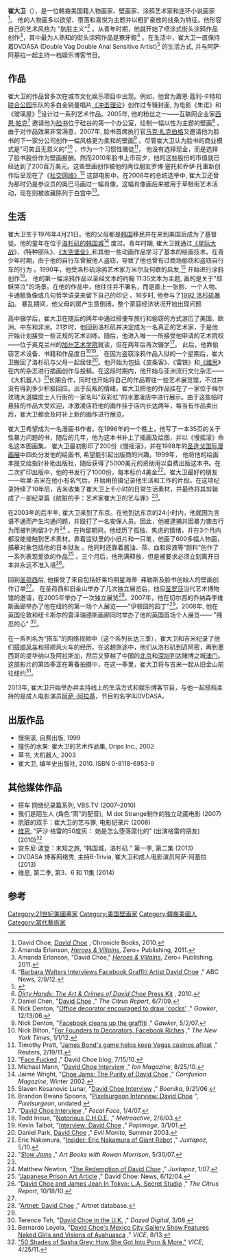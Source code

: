 {{Infobox artist
| 出生    =1976年4月21日 | birth_place   =  美国，[[洛杉矶|洛杉矶]]| 国籍   = 美国人| 领域         = 绘画、壁画、插画小说| 教育      = 加利福尼亚艺术学院}}
'''崔大卫'''（{{bd|1976年|4月21日|}}），是一位韩裔美国籍人物画家、壁画家、涂鸦艺术家和连环小说画家<ref name="DC monograph">David Choe, ''[http://www.amazon.com/dp/0811869539 David Choe] {{Wayback|url=http://www.amazon.com/dp/0811869539 |date=20200103112403 }}'', Chronicle Books, 2010.</ref>。 他的人物画多以欲望、堕落和喜悦为主题并以粗犷豪放的线条为特征。他形容自己的艺术风格为 "肮脏主义"<ref>Amanda Erlanson, ''[http://www.amazon.com/Heroes-Villains-Roman-Cho/dp/0982246161/ref=sr_1_1?ie=UTF8&qid=1329201198&sr=8-1 Heroes & Villains]'', Zero+ Publishing, 2011. </ref> 。从青年时期，他就开始了喷涂式街头涂鸦作品创作<ref name="Heroes">Amanda Erlanson, "David Choe," ''[http://www.amazon.com/Heroes-Villains-Roman-Cho/dp/0982246161/ref=sr_1_1?ie=UTF8&qid=1329201198&sr=8-1 Heroes & Villains]'', Zero+ Publishing, 2011. </ref>，其中最为人熟知的街头涂鸦作品是獠牙鲸<ref name="Barbara Walters">"[http://abcnews.go.com/Business/facebooks-graffiti-artist-david-choes-life-unchanged-200/story?id=15543816 Barbara Walters Interviews Facebook Graffiti Artist David Choe] {{Wayback|url=http://abcnews.go.com/Business/facebooks-graffiti-artist-david-choes-life-unchanged-200/story?id=15543816 |date=20201111225356 }}," ABC News, 2/9/12.</ref> 。在生活中，崔大卫一直保持着DVDASA (Double Vag Double Anal Sensitive Artist)<ref>{{Cite web |url=http://dvdasa.com/ |title=存档副本 |access-date=2017-03-24 |archive-date=2020-11-12 |archive-url=https://web.archive.org/web/20201112024805/http://dvdasa.com/ |dead-url=yes }}</ref> 的生活方式, 并与阿萨·阿基拉一起主持一档娱乐博客节目。

== 作品 ==
崔大卫的作品曾多次在城市文化娱乐项目中出现。例如，他曾为蕭恩·蔻利·卡特和[[聯合公園|联合公园]]乐队的多白金销量唱片<span>[[衝擊理論|《冲击理论]]》创作过专辑封面</span>, 为电影《朱诺》和《玻璃屋》<ref>[http://dirtyhandsmovie.com/img/presskit.pdf ''Dirty Hands: The Art & Crimes of David Choe'' Press Kit] {{webarchive|url=https://web.archive.org/web/20100508143000/http://www.dirtyhandsmovie.com/img/presskit.pdf |date=2010-05-08 }}, 2010.</ref>设计过一系列艺术作品。2005年, 他的粉丝之一——互联网企业家[[西恩·帕克|西恩·帕克]]<ref>Daniel Chen, "[http://www.thecitrusreport.com/2009/features/david-choe/ David Choe] {{Wayback|url=http://www.thecitrusreport.com/2009/features/david-choe/ |date=20170622134503 }}," ''The Citrus Report'', 6/7/09.</ref> 邀请他为[[Facebook|脸书]]位于硅谷的第一个办公室，绘制一幅以性为主题的壁画<ref>Nick Denton, "[http://valleywag.gawker.com/tech/sean-parker/office-decorator-encouraged-to-draw-cocks-221524.php Office decorator encouraged to draw 'cocks'] {{webarchive|url=https://web.archive.org/web/20101010033559/http://valleywag.gawker.com/tech/sean-parker/office-decorator-encouraged-to-draw-cocks-221524.php|date=October 10, 2010}}," ''Gawker'', 12/13/06.</ref> 。由于对作品效果非常满意，2007年, 脸书首席执行官[[马克·扎克伯格|马克·扎克伯格]]又邀请他为脸书的下一家分公司创作一幅风格更为柔和的壁画<ref>Nick Denton, "[http://valleywag.gawker.com/257231/facebook-cleans-up-the-graffiti Facebook cleans up the graffiti] {{webarchive|url=https://web.archive.org/web/20101029043357/http://valleywag.gawker.com/257231/facebook-cleans-up-the-graffiti|date=October 29, 2010}}," ''Gawker'', 5/2/07.</ref> 。尽管崔大卫认为脸书的商业模式是"可笑且无意义的"<ref name="NYT Facebook">Nick Bilton, "[https://www.nytimes.com/2012/02/02/technology/for-founders-to-decorators-facebook-riches.html?_r=2 For Founders to Decorators, Facebook Riches] {{Wayback|url=https://www.nytimes.com/2012/02/02/technology/for-founders-to-decorators-facebook-riches.html?_r=2 |date=20201112034835 }}," ''The New York Times'', 1/1/12.</ref> ，作为一个习惯性赌徒<ref name="Vegas Casinos">Timothy Pratt, "[http://www.reuters.com/article/2011/02/19/us-vegas-baccarat-idUSTRE71I31220110219 James Bond's game helps keep Vegas casinos afloat] {{Wayback|url=http://www.reuters.com/article/2011/02/19/us-vegas-baccarat-idUSTRE71I31220110219 |date=20150924151326 }}," Reuters, 2/19/11.</ref>， 他没有选择现金，而是选择了脸书股份作为壁画报酬。然而2010年脸书上市前夕，他的这些股份的市值就已经达到了200百万美元。这些壁画创作被他的两位朋友罗博·塞托和乔伊·托重新创作后呈现在了《[[社群網戰|社交网络》]]<ref>"[http://davechoe.blogspot.com/2010/07/face-fucked.html Face Fucked] {{Wayback|url=http://davechoe.blogspot.com/2010/07/face-fucked.html |date=20100718074558 }}," David Choe blog, 7/15/10.</ref> 这部电影中。在2008年的总统选举中, 崔大卫还曾为那时仍是参议员的奥巴马画过一幅肖像，这幅肖像画后来被用于草根街艺术活动，现在则被收藏陈列于白宫中<ref>Michael Mann, "[http://www.ionmagazine.ca/art/interviews/david-choe David Choe Interview] {{Wayback|url=http://www.ionmagazine.ca/art/interviews/david-choe |date=20170327080441 }}," ''Ion Magazine'', 8/25/10.</ref>。

== 生活 ==
崔大卫生于1976年4月21日。他的父母都是[[朝鲜族|韩国]]移民并在来到美国后成为了基督徒。他的童年在位于[[韩国城_(洛杉矶)|洛杉矶的韩国城]]<ref name="Jaime Wright">Jaime Wright, "[http://www.jaimewright.ws/int_choe.html Choe Jams: The Purity of David Choe] {{Wayback|url=http://www.jaimewright.ws/int_choe.html |date=20201108122032 }}," ''Comfusion Magazine'', Winter 2002.</ref> 度过。青年时期, 崔大卫就通过[[星際大戰|《星际大战]]》''、《''特种部队》、[[太空堡垒|《太空堡垒》]]和其他一些动画作品学习了基本的绘画技术。在青少年时期，由于他的自行车曾被他人盗窃，导致了他也曾有过商场偷窃和盗窃自行车的行为 。1990年，他受洛杉矶涂鸦艺术家万米尔及何歇的启发,<ref name="Boonika">Slaven Kosanovic Lunar, "[http://www.boonika.com/?pg=gallery&id=7 David Choe Interview] {{Wayback|url=http://www.boonika.com/?pg=gallery&id=7 |date=20080626061734 }}," ''Boonika'', 9/21/06.</ref> 开始进行涂鸦创作<ref name="Pixelsurgeon">Brandon Bwana Spoons, "[http://www.pixelsurgeon.com/interviews/interview.php?id=186 Pixelsurgeon Interview: David Choe] {{webarchive|url=https://web.archive.org/web/20050826175858/http://www.pixelsurgeon.com/interviews/interview.php?id=186 |date=2005-08-26 }}", ''Pixelsurgeon'', undated.</ref>。 他的第一幅涂鸦作品以圣经文本的约翰 11:35文本为主题, 画的是关于"耶稣哭泣"的场景。在他的作品中，他往往并不署名，而是画上一张脸、一个人物、卡通鲸鱼像或几句哲学语录来留下自己的印记 。16岁时, 他参与了[[1992年洛杉磯暴動|1992 洛杉矶暴动]]。 暴乱期间，他父母的房产生意倒闭，整个家庭经济状况开始出现问题

高中辍学后，崔大卫在随后的两年中通过搭便车旅行和偷窃的方式游历了美国、欧洲、中东和非洲。21岁时，他回到洛杉矶并决定成为一名真正的艺术家，于是他开始计划接受一些正规的艺术训练。随后，他进入唯一一所接受他申请的艺术院校——位于奥克兰州的[[加州藝術學院_(三藩市灣區)|加州艺术学院]]就读，但在两年后再次辍学<ref name="Fecal Face">"[http://www.fecalface.com/SF/index.php?Itemid=92&id=458&option=com_content&task=view David Choe Interview] {{Wayback|url=http://www.fecalface.com/SF/index.php?Itemid=92&id=458&option=com_content&task=view |date=20200127053714 }}," ''Fecal Face'', 1/4/07.</ref>。 此后，他靠偷窃艺术设备、书籍和作品度日<ref name="Metroactive">Todd Inoue, "[http://www.metroactive.com/papers/metro/02.06.03/choe-0306.html Notorious C.H.O.E.] {{Wayback|url=http://www.metroactive.com/papers/metro/02.06.03/choe-0306.html |date=20201108092139 }}," ''Metroactive'', 2/6/03.</ref><ref name="Pop Image">Kevin Talbot, "[http://www.popimage.com/industrial/030101davidchoeint.html Interview: David Choe] {{webarchive|url=https://web.archive.org/web/20060317121652/http://www.popimage.com/industrial/030101davidchoeint.html |date=2006-03-17 }}," ''PopImage'', 3/1/01.</ref>。 在因为盗窃涂鸦作品入狱的一个星期后，崔大卫搬回了洛杉矶与父母一起居住<ref name="Evil Monito">Daniel Park, [http://evilmonito.com/archives/016/davechoe/one.htm David Choe] {{Wayback|url=http://evilmonito.com/archives/016/davechoe/one.htm |date=20130725071604 }}," ''Evil Monito'', Summer 2003.</ref>。他开始为包括《<span>皮条客》、《</span>雷铁》和<span>[[Vice_(雜誌)|《维思]]》在内的杂志进行插画创作与投稿。</span>在这段时期内，他开始与亚洲流行文化杂志——《大机器人》<ref>Eric Nakamura, "[http://shop.juxtapoz.com/detail.php?id=351 Insider: Eric Nakamura of Giant Robot] {{webarchive|url=https://web.archive.org/web/20120316023547/http://shop.juxtapoz.com/detail.php?id=351 |date=2012-03-16 }}," ''Juxtapoz'', 5/10.</ref>长期合作，同时也开始将自己的作品寄往一些艺术展览馆，不过并没有得到多少积极回应。出于反叛的情绪，崔大卫把他的作品挂在了一家位于梅尔玫瑰大道嬉皮士人行街的一家名叫“双彩虹”的冰激凌店中进行展示。由于这些临时悬挂的作品大受欢迎，冰激凌店将他的画作挂于店内长达两年，每当有作品卖出后，崔大卫都会及时补上新的画作进行展览。  

崔大卫希望成为一名漫画书作者。在1996年的一个晚上，他写了一本35页的关于性暴力问题的书，随后的几年，他为这本书补上了插画及绘图，并以《慢摇滚》命名这本图画集''。'' 崔大卫最初影印了200份《慢摇滚》，并在1998年的[[圣迭戈国际漫画展|圣迭戈国际漫画展]]中四处分发他的绘画书, 希望能引起出版商的兴趣。1999年， 他将他的绘画本提交给指针补助出版社，随后获得了5000美元的资助用以自费出版这本书。在二次扩印出版中，他的书发行了1000份，每本标价4美金<ref>"''[http://www.rowanmorrison.com/blog/2007/05/slow-jams.html Slow Jams] {{webarchive|url=https://web.archive.org/web/20110715204850/http://www.rowanmorrison.com/blog/2007/05/slow-jams.html |date=2011-07-15 }}''," ''Art Books with Rowan Morrison'', 5/30/07.</ref>。崔大卫最好的朋友——哈里·吉米在他小有名气后，开始用拍摄记录他生活和工作的片段。在这项纪录持续了10年后，吉米收集了崔大卫上千小时的日常生活素材，并最终将其剪辑成了一部纪录篇《肮脏的手：艺术家崔大卫的艺与罪》<ref name="DC monograph" />。

在2003年的后半年, 崔大卫来到了东京。在他到达东京的24小时内，他就因为言语不通而产生沟通问题，并殴打了一名安保人员。因此，他被逮捕并因暴力袭击行为而被判拘留3个月<ref name="Jux interview">Matthew Newton, “[http://matthewnewton.us/node/661 The Redemption of David Choe] {{webarchive|url=https://web.archive.org/web/20090501035913/http://matthewnewton.us/node/661 |date=2009-05-01 }},” ''Juxtapoz'', 1/07.</ref> 。在拘留期间，他经历了孤独、焦虑的情绪，并在3个月内都没能接触到艺术素材。靠着监狱里的小纸片和一只笔，他画了600多幅人物画，描摹对象包括他的日本狱友 。他同时还靠着酱油、茶、血和尿液等“颜料”创作了一系列表现爱欲的作品<ref name="Choe news">"[http://www.davidchoe.com/newsreel.html Japanese Prison Art Article] {{webarchive|url=https://web.archive.org/web/20101005125355/http://davidchoe.com/newsreel.html |date=2010-10-05 }}," David Choe: News, 6/12/04.</ref> 。三个月后，他刑满释放，但是被要求必须立刻离开日本并永远不准入境<ref>"[http://www.thecitrusreport.com/2010/headlines/david-choe-and-james-jean-in-tokyo-la-secret-studio/ David Choe and James Jean In Tokyo: L.A. Secret Studio] {{Wayback|url=http://www.thecitrusreport.com/2010/headlines/david-choe-and-james-jean-in-tokyo-la-secret-studio/ |date=20170331025106 }}," ''The Citrus Report'', 10/18/10.</ref>。

回到[[聖荷西_(加利福尼亞州)|圣荷西]]后, 他接受了来自包括好莱坞明星海蒂· 弗勒斯及脸书创始人的壁画创作订单<ref name="DC monograph" />。 在圣荷西和旧金山举办了几次独立展览后，他应[[聖羅莎_(加利福尼亞州)|圣罗莎]]当代艺术博物馆的邀请，在2005年举办了一次独立展览<ref>"[http://www.artnet.com/artists/david-choe/ Artnet: David Choe] {{Wayback|url=http://www.artnet.com/artists/david-choe/ |date=20210129191647 }}," Artnet database.</ref>。2007年，他在切尔西的乔纳森李维斯画廊举办了他在纽约的第一场个人展览——"伊顿园的园丁"<ref name="Fecal Face" />。2008年, 他在英国伦敦和纽卡斯尔的雷泽瑞德斯画廊同时举办了他的英国首场个人展览—— "残忍的心" <ref>Terence Teh, "[http://www.dazeddigital.com/music/article/106/1/david-choe-in-the-uk David Choe in the U.K.] {{Wayback|url=http://www.dazeddigital.com/music/article/106/1/david-choe-in-the-uk |date=20200809113551 }}," ''Dazed Digital'', 3/08.</ref>。

在一系列名为“搭车”的网络视频中（这个系列长达三季），崔大卫和吉米纪录了他们[[順風車|搭顺风车]]和搭顺风火车的经历。在这趟旅途中，他们从洛杉矶到迈阿密，再到墨西哥的提华纳以及阿拉斯加，然后又穿越了中国的[[北京市|北京]]和[[深圳市|深圳]]到达赌博之城[[澳門|澳门]]。这部影片的第四季正在筹备拍摄中，在这一季里，崔大卫将与吉米一起从旧金山前往纽约<ref>Bernardo Loyola, "[http://www.vice.com/read/david-choes-mexico-city-gallery-show-features-naked-girls-and-visions-of-ayahuasca David Choe's Mexico City Gallery Show Features Naked Girls and Visions of Ayahuasca] {{Wayback|url=http://www.vice.com/read/david-choes-mexico-city-gallery-show-features-naked-girls-and-visions-of-ayahuasca |date=20161109230735 }}," ''VICE'', 8/13.</ref>。

2013年, 崔大卫开始举办并主持线上的生活方式和娱乐博客节目，与他一起搭档主持的是成人电影演员[[阿薩·阿基拉|阿萨 ·阿拉基]]，节目的名字叫DVDASA''。''

== 出版作品 ==
* 慢摇滚, 自费出版, 1999
* 撞伤的水果: 崔大卫的艺术作品集, Drips Inc., 2002
* 草书, 大机器人, 2003
* 崔大卫, 编年史出版社, 2010. ISBN 0-8118-6953-9

== 其他媒体作品 ==
* 搭车 网络纪录篇系列, VBS.TV (2007–2010)
* 我们是陌生人 (角色“雨”的配音),  M dot Strange制作的独立动画电影 (2007)
* 肮脏的双手：崔大卫的艺与罪, 电影纪录片 (2008)
* [[Vice_(電視節目)|维思]], "萨沙·格雷的50度灰： 她是怎么堕落腐化的" (出演格雷的朋友) (2010)<ref name="Vice show">[https://www.youtube.com/watch?v=-lzZrask5F0 "50 Shades of Sasha Grey: How She Got Into Porn & More,"] {{Wayback|url=https://www.youtube.com/watch?v=-lzZrask5F0 |date=20210211122334 }} ''VICE'', 4/25/11.</ref>
* 安东尼·波登：未知之旅, "韩国城，洛杉矶 " 第一季, 第二集 (2013)
* DVDASA 博客网络秀, 主持B-Trivia, 崔大卫和成人电影演员阿萨·阿基拉(2013)
* 维思, 第二季, 第3、6 和 11集 (2014)

== 参考==
{{reflist|2}}
[[Category:21世紀美國畫家|Category:21世紀美國畫家]]
[[Category:美国壁画家|Category:美国壁画家]]
[[Category:韓裔美國人|Category:韓裔美國人]]
[[Category:當代藝術家|Category:當代藝術家]]